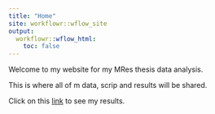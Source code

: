 ```yaml
---
title: "Home"
site: workflowr::wflow_site
output:
  workflowr::wflow_html:
    toc: false
---
```


Welcome to my website for my MRes thesis data analysis.

This is where all of m data, scrip and results will be shared.

Click on this [link](RR_Meta-analysis.html) to see my results.
